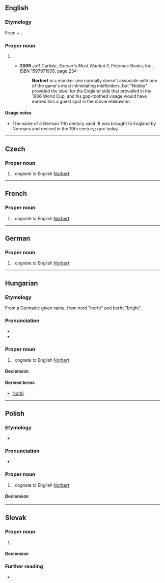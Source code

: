 ==English==

===Etymology===
From {{etyl|goh|en}} {{m|goh|nord||north}} + {{m|goh|beraht||bright}}.

===Proper noun===
{{en-proper noun}}

# {{given name|male|from=Germanic languages}}.
#* '''2009''' Jeff Carlisle, ''Soccer's Most Wanted II'', Potomac Books, Inc., ISBN 1597971936, page 234:
#*: '''Norbert''' is a moniker one normally doesn't associate with one of the game's most intimidating midfielders, but "Nobby" provided the steel for the England side that prevailed in the 1966 World Cup, and his gap-toothed visage would have earned him a guest spot in the movie ''Halloween''.

====Usage notes====
* The name of a German 11th century saint. It was brought to England by Normans and revived in the 19th century; rare today.

----

==Czech==
{{wikipedia|lang=cs}}

===Proper noun===
{{cs-proper noun|g=m}}

# {{given name|male|lang=cs}}, cognate to English [[#English|Norbert]].

----

==French==

===Proper noun===
{{fr-proper noun}}

# {{given name|male|lang=fr}}, cognate to English [[#English|Norbert]].

----

==German==

===Proper noun===
{{head|de|proper noun}}

# {{given name|male|lang=de}}, cognate to English [[#English|Norbert]].

----

==Hungarian==
{{wikipedia|lang=hu}}

===Etymology===
From a Germanic given name, from nord "north" and berht "bright".

===Pronunciation===
* {{hu-IPA}}
* {{hyphenation|Nor|bert|lang=hu}}

===Proper noun===
{{head|hu|proper noun}}

# {{given name|male|lang=hu}}, cognate to English [[#English|Norbert]].

====Declension====
{{hu-infl-nom|Norberte|e}}{{hu-pos-etek|Norbert|j|jei}}

====Derived terms====
* [[Norbi]]

----

==Polish==

===Etymology===
* {{pl-IPA-auto}}

===Pronunciation===
* {{audio|Pl-Norbert.ogg|Audio|lang=pl}}

===Proper noun===
{{pl-proper noun|m-pr}}

# {{given name|male|lang=pl}}, cognate to English [[#English|Norbert]].

====Declension====
{{pl-decl-noun-masc-pers|Norber|t|Norbertowie}}

----

==Slovak==

===Proper noun===
{{sk-proper noun|g=m|gen=Norberta|pl=Norbertovia|decl=chlap}}

# {{given name|male|lang=sk}}.

====Declension====
{{sk-decl-noun|Norbert|Norberta|Norbertovi|Norberta|Norbertovi|Norbertom|Norbertovia|Norbertov|Norbertom|Norbertov|Norbertoch|Norbertmi}}

===Further reading===
* {{R:SDK}}